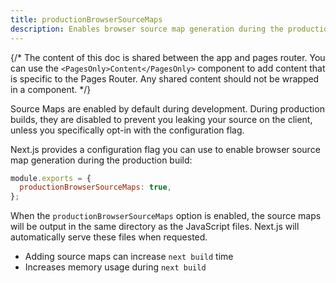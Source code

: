 ```yaml
---
title: productionBrowserSourceMaps
description: Enables browser source map generation during the production build.
---
```


{/* The content of this doc is shared between the app and pages router. You can use the `<PagesOnly>Content</PagesOnly>` component to add content that is specific to the Pages Router. Any shared content should not be wrapped in a component. */}

Source Maps are enabled by default during development. During production builds, they are disabled to prevent you leaking your source on the client, unless you specifically opt-in with the configuration flag.

Next.js provides a configuration flag you can use to enable browser source map generation during the production build:

```js title="next.config.js"
module.exports = {
  productionBrowserSourceMaps: true,
};
```

When the `productionBrowserSourceMaps` option is enabled, the source maps will be output in the same directory as the JavaScript files. Next.js will automatically serve these files when requested.

- Adding source maps can increase `next build` time
- Increases memory usage during `next build`
